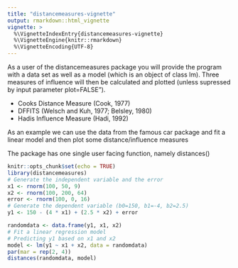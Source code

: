 ```yaml
---
title: "distancemeasures-vignette"
output: rmarkdown::html_vignette
vignette: >
  %\VignetteIndexEntry{distancemeasures-vignette}
  %\VignetteEngine{knitr::rmarkdown}
  %\VignetteEncoding{UTF-8}
---
```

As a user of the distancemeasures package you will provide the program with a data set as well as a model (which is an object of class lm).
Three measures of influence will then be calculated and plotted (unless supressed by input parameter plot=FALSE").

* Cooks Distance Measure (Cook, 1977) 
* DFFITS (Welsch and Kuh, 1977; Belsley, 1980) 
* Hadis Influence Measure (Hadi, 1992) 

As an example we can use the data from the famous car package and fit a linear model and then plot some distance/influence measures

The package has one single user facing function, namely distances()

```r
knitr::opts_chunk$set(echo = TRUE)
library(distancemeasures)
# Generate the independent variable and the error
x1 <- rnorm(100, 50, 9)
x2 <- rnorm(100, 200, 64)
error <- rnorm(100, 0, 16)
# Generate the dependent variable (b0=150, b1=-4, b2=2.5)
y1 <- 150 - (4 * x1) + (2.5 * x2) + error

randomdata <- data.frame(y1, x1, x2)
# Fit a linear regression model
# Predicting y1 based on x1 and x2
model <- lm(y1 ~ x1 + x2, data = randomdata)
par(mar = rep(2, 4))
distances(randomdata, model)
```
